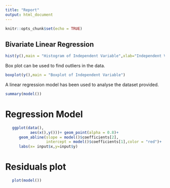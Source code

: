 ---
title: "Report"
output: html_document
---

```{r setup, include=FALSE}
knitr::opts_chunk$set(echo = TRUE)
```

## Bivariate Linear Regression

```{r ,echo=FALSE}

hist(y(),main = "Histogram of Independent Variable",xlab="Independent Variable")
```

Box plot can be used to find outliers in the data.
```{r ,echo=FALSE}

boxplot(y(),main = "Boxplot of Independent Variable")
```

A linear regression model has been used to analyse the dataset provided.

```{r ,echo=FALSE}

summary(model())
```

# Regression Model 



```{r  echo=FALSE}
   ggplot(data(),
           aes(x(),y()))+ geom_point(alpha = 0.8)+ 
      geom_abline(slope = model()$coefficients[2],
                  intercept = model()$coefficients[1],color = "red")+
      labs(x= input$x,y=input$y)
```


# Residuals plot
```{r  echo=FALSE}
   plot(model())

```



